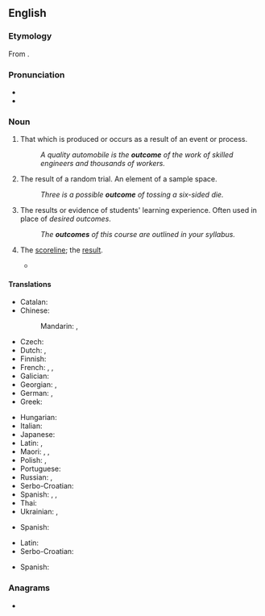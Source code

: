 {{slim-wikipedia}}
==English==

===Etymology===
From {{compound|en|out|come}}.

===Pronunciation===
* {{IPA|/ˈaʊtkʌm/|lang=en}}
* {{hyphenation|out|come|lang=en}}

===Noun===
{{en-noun}}

# That which is produced or occurs as a result of an event or process.
#: ''A quality automobile is the '''outcome''' of the work of skilled engineers and thousands of workers.''
# {{lb|en|probability theory}} The result of a random trial. An element of a sample space.
#: ''Three is a possible '''outcome''' of tossing a six-sided die.''
# {{lb|en|education}} The results or evidence of students' learning experience. Often used in place of ''desired outcomes''.
#: ''The '''outcomes''' of this course are outlined in your syllabus.''
# {{lb|en|chiefly|sport}} The [[scoreline]]; the [[result]].
#* {{quote-journal
|lang=en
|date=November 12, 2011
|author=
|title=International friendly: England 1-0 Spain
|work=BBC Sport
|url=http://news.bbc.co.uk/sport2/hi/football/15693231.stm
|page=
|passage=Spain failed to move through the gears despite exerting control for lengthy spells and a measure of perspective must be applied immediately to the '''outcome'''.}}

====Translations====
{{trans-top|result}}
* Catalan: {{t+|ca|resultat|m}}
* Chinese:
*: Mandarin: {{t+|cmn|結果|sc=Hani}}, {{t+|cmn|结果|tr=jiéguǒ|sc=Hani}}
* Czech: {{t+|cs|výsledek|m}}
* Dutch: {{t+|nl|resultaat|n}}, {{t+|nl|uitkomst|f}}
* Finnish: {{t+|fi|tulos}}
* French: {{t+|fr|issue|f}}, {{t+|fr|résultat|m}}, {{t+|fr|dénouement|m}}
* Galician: {{t|gl|resultado|m}}
* Georgian: {{t|ka|შედეგი}}, {{t|ka|დაბოლოება}}
* German: {{t+|de|Ergebnis|n}}, {{t+|de|Ausgang|m}}
* Greek: {{t+|el|έκβαση|f}}
{{trans-mid}}
* Hungarian: {{t+|hu|kimenetel}}
* Italian: {{t+|it|risultato|m}}
* Japanese: {{t+|ja|結果|tr=けっか, kekka|sc=Jpan}}
* Latin: {{t|la|eventus|m}}, {{t|la|prōventus|m}}
* Maori: {{t|mi|tukungaiho}}, {{t|mi|whakataunga}}, {{t|mi|putanga}}
* Polish: {{t+|pl|rezultat}}, {{t+|pl|wynik}}
* Portuguese: {{t+|pt|resultado|m}}
* Russian: {{t+|ru|исхо́д|m}}, {{t+|ru|результа́т|m}}
* Serbo-Croatian: {{t+|sh|ishod|m}}
* Spanish: {{t+|es|resultado|m}}, {{t+|es|consecuencia|f}}, {{t+|es|desenlace|m}}
* Thai: {{t+|th|ผล}}
* Ukrainian: {{t+|uk|результа́т}}, {{t|uk|на́слідок}}
{{trans-bottom}}

{{trans-top|education}}
* Spanish: {{t+|es|objetivos|m-p}}
{{trans-mid}}
{{trans-bottom}}

{{trans-top|probability}}
* Latin: {{t|la|eventum|n}}
* Serbo-Croatian: {{t+|sh|ishod}}
{{trans-mid}}
* Spanish: {{t+|es|resultado|m}}
{{trans-bottom}}

===Anagrams===
* {{anagrams|en|a=cemootu|come out}}